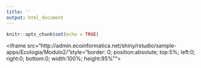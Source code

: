 ```yaml
---
title: ''
output: html_document
---
```



```r
knitr::opts_chunk$set(echo = TRUE)
```

<iframe src="http://admin.ecoinformatica.net/shiny/rstudio/sample-apps/Ecologia/Modulo2/"style="border: 0; position:absolute; top:5%; left:0; right:0; bottom:0; width:100%; height:95%"">
</iframe>
